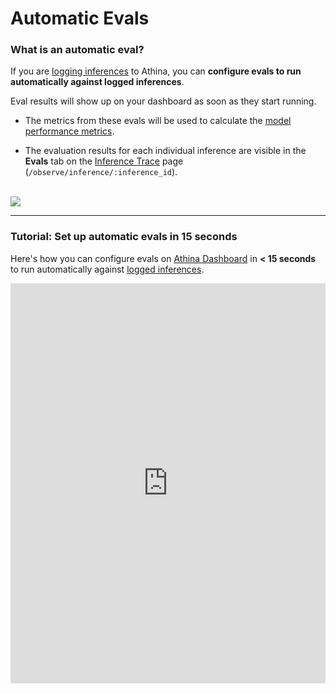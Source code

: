 # Automatic Evals

### What is an automatic eval?

If you are [logging inferences](/logging) to Athina, you can **configure evals to run automatically against logged inferences**.

Eval results will show up on your dashboard as soon as they start running.

- The metrics from these evals will be used to calculate the [model performance metrics](/monitoring/performance_metrics).

- The evaluation results for each individual inference are visible in the **Evals** tab on the [Inference Trace](/monitoring/inference_trace) page (`/observe/inference/:inference_id`).

<br />
<img src="/eval-results-2.png" style={{ borderRadius: "8px" }} />

---

### Tutorial: Set up automatic evals in 15 seconds

Here's how you can configure evals on [Athina Dashboard](https://app.athina.ai/evals/config) in **< 15 seconds** to run automatically against [logged inferences](/logging).

<iframe
  src="https://scribehow.com/embed/Configure_Evaluation_on_Athina_AI_Platform__rpFMMrOZR1mDBrBF_bQOMg?as=scrollable"
  width="100%"
  height="640"
  allowfullscreen
  frameborder="0"
></iframe>
